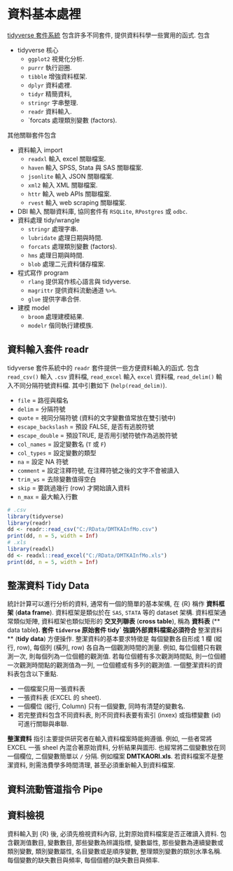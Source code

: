 # 資料基本處裡


[tidyverse 套件系統](https://www.tidyverse.org/) 
包含許多不同套件, 
提供資料科學一些實用的函式.
包含  

* tidyverse 核心
  - `ggplot2` 視覺化分析.
  - `purrr` 執行迴圈.
  - `tibble` 增強資料框架.
  - `dplyr` 資料處裡.
  - `tidyr` 精簡資料, 
  - `stringr` 字串整理. 
  - `readr` 資料輸入. 
  - `forcats 處理類別變數 (factors).
  
其他關聯套件包含
  
* 資料輸入 import   
  - `readxl` 輸入 excel 關聯檔案.  
  - `haven` 輸入 SPSS, Stata 與 SAS 關聯檔案.
  - `jsonlite` 輸入 JSON 關聯檔案.
  - `xml2` 輸入 XML 關聯檔案.
  - `httr` 輸入 web APIs 關聯檔案.
  - `rvest` 輸入 web scraping 關聯檔案.
* DBI 輸入 關聯資料庫, 協同套件有 `RSQLite`, `RPostgres` 或 `odbc`.
* 資料處理 tidy/wrangle
  - `stringr` 處理字串.
  - `lubridate` 處理日期與時間.
  - `forcats` 處理類別變數 (factors).
  - `hms` 處理日期與時間.
  - `blob` 處理二元資料儲存檔案.
* 程式寫作 program
  - `rlang` 提供寫作核心語言與 tidyverse.
  - `magrittr` 提供資料流動通道 `%>%`.
  - `glue` 提供字串合併.
* 建模 model
  - `broom` 處理建模結果.
  - `modelr` 偕同執行建模族.



## 資料輸入套件 readr


tidyverse 套件系統中的 `readr` 套件提供一些方便資料輸入的函式.
包含 
`read_csv()` 輸入 `.csv` 資料檔,
`read_excel` 輸入 `excel` 資料檔,
`read_delim()` 輸入不同分隔符號資料檔.
其中引數如下 (`help(read_delim)`).

* `file` = 路徑與檔名
* `delim` = 分隔符號
* `quote` = 視同分隔符號 (資料的文字變數值常放在雙引號中)
* `escape_backslash` = 預設 FALSE, 是否有逃脫符號
* `escape_double` = 預設TRUE, 是否用引號符號作為逃脫符號
* `col_names` = 設定變數名 (`T` 或 `F`)
* `col_types` =  設定變數的類型
* `na` = 設定 NA 符號
* `comment` = 設定注釋符號, 在注釋符號之後的文字不會被讀入
* `trim_ws` = 去除變數值得空白
* `skip` = 要跳過幾行 (row) 才開始讀入資料
* `n_max` = 最大輸入行數


```r
# .csv
library(tidyverse)
library(readr)
dd <- readr::read_csv("C:/RData/DMTKAInfMo.csv")
print(dd, n = 5, width = Inf)
# .xls
library(readxl)
dd <- readxl::read_excel("C:/RData/DMTKAInfMo.xls")
print(dd, n = 5, width = Inf)
```


## 整潔資料 Tidy Data


統計計算可以進行分析的資料,
通常有一個的簡單的基本架構,
在 {R} 稱作
**資料框架**
(**data frame**).
資料框架是類似於在 `SAS`, `STATA` 等的 dataset 架構.
資料框架通常類似矩陣,
資料框架也類似矩形的
**交叉列聯表**
(**cross table**),
 稱為 
**資料表**
(** data table**).
套件 `tidverse` 原始套件 tidy` 強調外部資料檔案必須符合
**整潔資料** (**tidy data**) 方便操作.
整潔資料的基本要求特徵是
每個變數各自形成 1 欄 (縱行, row),
每個列 (橫列, row) 各自為一個觀測時間的測量.
例如, 每位個體只有觀測一次,
則每個列為一位個體的觀測值.
若每位個體有多次觀測時間點,
則一位個體一次觀測時間點的觀測值為一列,
一位個體或有多列的觀測值.
一個整潔資料的資料表包含以下重點.

* 一個檔案只用一張資料表
* 一張資料表 (EXCEL 的 sheet).
* 一個欄位 (縱行, Column) 只有一個變數, 同時有清楚的變數名.
* 若完整資料包含不同資料表, 則不同資料表要有索引 (inxex) 或指標變數 (id) 可進行關聯與串聯.


**整潔資料** 指引主要提供研究者在輸入資料檔案時能夠遵循.
例如, 一些者常將 EXCEL 一張 sheel 內混合著原始資料, 分析結果與圖形.
也經常將二個變數放在同一個欄位, 二個變數簡單以 `/` 分隔.
例如檔案 **DMTKAORI.xls**.
若資料檔案不是整潔資料, 則需浩費學多時間清理, 甚至必須重新輸入到資料檔案.



## 資料流動管道指令 Pipe





## 資料檢視


資料輸入到 {R} 後, 
必須先檢視資料內容, 比對原始資料檔案是否正確讀入資料.
包含觀測值數目, 變數數目, 
那些變數為辨識指標,
變數屬性, 那些變數為連續變數或類別變數,
類別變數屬性, 名目變數或是順序變數,
整理類別變數的類別水準名稱.
每個變數的缺失數目與頻率,
每個個體的缺失數目與頻率.




